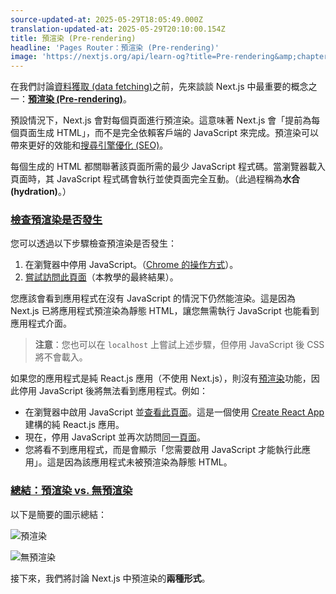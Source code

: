 ```yaml
---
source-updated-at: 2025-05-29T18:05:49.000Z
translation-updated-at: 2025-05-29T20:10:00.154Z
title: 預渲染 (Pre-rendering)
headline: 'Pages Router：預渲染 (Pre-rendering)'
image: 'https://nextjs.org/api/learn-og?title=Pre-rendering&amp;chapter=22'
---
```


在我們討論[資料獲取 (data fetching)](/docs/basic-features/data-fetching)之前，先來談談 Next.js 中最重要的概念之一：[**預渲染 (Pre-rendering)**](/docs/basic-features/pages#pre-rendering)。

預設情況下，Next.js 會對每個頁面進行預渲染。這意味著 Next.js 會「提前為每個頁面生成 HTML」，而不是完全依賴客戶端的 JavaScript 來完成。預渲染可以帶來更好的效能和[搜尋引擎優化 (SEO)](https://en.wikipedia.org/wiki/Search_engine_optimization)。

每個生成的 HTML 都關聯著該頁面所需的最少 JavaScript 程式碼。當瀏覽器載入頁面時，其 JavaScript 程式碼會執行並使頁面完全互動。（此過程稱為**水合 (hydration)**。）

### [檢查預渲染是否發生](#check-that-pre-rendering-is-happening)

您可以透過以下步驟檢查預渲染是否發生：

1. 在瀏覽器中停用 JavaScript。（[Chrome 的操作方式](https://developer.chrome.com/docs/devtools/javascript/disable/)）。
2. [嘗試訪問此頁面](https://next-learn-starter.vercel.app/)（本教學的最終結果）。

您應該會看到應用程式在沒有 JavaScript 的情況下仍然能渲染。這是因為 Next.js 已將應用程式預渲染為靜態 HTML，讓您無需執行 JavaScript 也能看到應用程式介面。

> **注意**：您也可以在 `localhost` 上嘗試上述步驟，但停用 JavaScript 後 CSS 將不會載入。

如果您的應用程式是純 React.js 應用（不使用 Next.js），則沒有[預渲染](/docs/basic-features/pages#pre-rendering)功能，因此停用 JavaScript 後將無法看到應用程式。例如：

* 在瀏覽器中啟用 JavaScript 並[查看此頁面](https://create-react-template.vercel.app/)。這是一個使用 [Create React App](https://create-react-app.dev/) 建構的純 React.js 應用。
* 現在，停用 JavaScript 並再次訪問[同一頁面](https://create-react-template.vercel.app/)。
* 您將看不到應用程式，而是會顯示「您需要啟用 JavaScript 才能執行此應用」。這是因為該應用程式未被預渲染為靜態 HTML。

### [總結：預渲染 vs. 無預渲染](#summary-pre-rendering-vs-no-pre-rendering)

以下是簡要的圖示總結：

![預渲染](https://h8DxKfmAPhn8O0p3.public.blob.vercel-storage.com/learn/pages-router/data-fetching/pre-rendering.png)

![無預渲染](https://h8DxKfmAPhn8O0p3.public.blob.vercel-storage.com/learn/pages-router/data-fetching/no-pre-rendering.png)

接下來，我們將討論 Next.js 中預渲染的**兩種形式**。